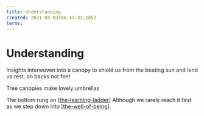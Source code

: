 ```yaml
---
title: Understanding
created: 2021-04-03T06:43:33.285Z
terms:
---
```


# Understanding

Insights interwoven into a canopy
to shield us from the beating sun
and lend us rest, on backs not feet

Tree canopies make lovely umbrellas

The bottom rung on [[the-learning-ladder]]
Although we rarely reach it first
as we step down into [[the-well-of-being]].

[//begin]: # 'Autogenerated link references for markdown compatibility'
[the-learning-ladder]: the-learning-ladder 'The Learning Ladder'
[the-well-of-being]: ../intend/the-well-of-being 'The Well of Being'
[//end]: # 'Autogenerated link references'
